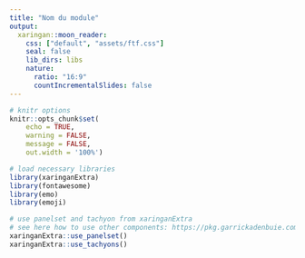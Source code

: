 ```yaml
---
title: "Nom du module"
output:
  xaringan::moon_reader:
    css: ["default", "assets/ftf.css"]
    seal: false
    lib_dirs: libs
    nature:
      ratio: "16:9"
      countIncrementalSlides: false
---
```


```r

# knitr options
knitr::opts_chunk$set(
    echo = TRUE, 
	warning = FALSE,
	message = FALSE,
	out.width = '100%')

```

```r
# load necessary libraries
library(xaringanExtra)
library(fontawesome)
library(emo)
library(emoji)
```

```r
# use panelset and tachyon from xaringanExtra
# see here how to use other components: https://pkg.garrickadenbuie.com/xaringanExtra/#/
xaringanExtra::use_panelset()
xaringanExtra::use_tachyons()
```

